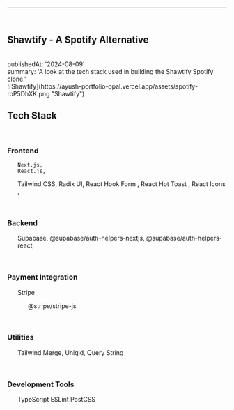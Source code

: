 ---


<br/>
<section className="mb-4 text-[1.2em] ">

<h1 className="text-2xl font-semibold"> Shawtify - A Spotify Alternative </h1>
<br/>
publishedAt: '2024-08-09'
<br/>
summary: 'A look at the tech stack used in building the Shawtify Spotify clone.'
<br />
![Shawtify](https://ayush-portfolio-opal.vercel.app/assets/spotify-roP5DhXK.png "Shawtify")

<h2>Tech Stack</h2>
<br />

<h3><strong>Frontend</strong></h3>
<ul className="flex gap-x-2 "  >

    Next.js,
    React.js,
Tailwind CSS,
Radix UI,
React Hook Form ,
React Hot Toast ,
React Icons ,
</ul>

<br />
<h3><strong>Backend</strong></h3>
<ul className="flex gap-x-2 "   >
    Supabase,
           @supabase/auth-helpers-nextjs,
        @supabase/auth-helpers-react,
   
</ul>
<br/>
<h3><strong>Payment Integration</strong></h3>
<ul className="flex gap-x-2" >
    Stripe
    <ul>
        @stripe/stripe-js
    </ul>
</ul>

<br/>
<h3><strong>Utilities</strong></h3>
<ul>
    Tailwind Merge,
    Uniqid,
    Query String
</ul>
<br/>

<h3><strong>Development Tools</strong></h3>
<ul>
    TypeScript
    ESLint
    PostCSS
    
</ul>

<br/>
</section>

